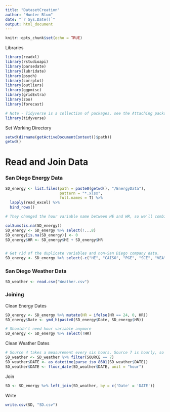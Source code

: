 ```yaml
---
title: "DatasetCreation"
author: "Hunter Blum"
date: "`r Sys.Date()`"
output: html_document
---
```


```r
knitr::opts_chunk$set(echo = TRUE)
```

Libraries
```r
library(readxl)
library(rstudioapi)
library(parsedate)
library(lubridate)
library(psych)
library(corrplot)
library(outliers)
library(ggpmisc)
library(gridExtra)
library(zoo)
library(forecast)

# Note - Tidyverse is a collection of packages, see the Attaching packages section below. Usually best to load last so its functions will mask over other packages.
library(tidyverse)
```

Set Working Directory
```r
setwd(dirname(getActiveDocumentContext()$path))
getwd()
```

# Read and Join Data
### San Diego Energy Data
```r
SD_energy <- list.files(path = paste0(getwd(), "/EnergyData"),
                        pattern = "*.xlsx",
                        full.names = T) %>% 
  lapply(read_excel) %>% 
  bind_rows()

# They changed the hour variable name between HE and HR, so we'll combine them. CAISO Total was also replaced with CAISO but will be deleted later. Since all NAs are due to name changes it won't be a problem to fill with zero and then sum them to get consistent variable names.

colSums(is.na(SD_energy))
SD_energy <- SD_energy %>% select(!...8)
SD_energy[is.na(SD_energy)] <- 0
SD_energy$HR <- SD_energy$HE + SD_energy$HR


# Get rid of the duplicate variables and non-San Diego company data.
SD_energy <- SD_energy %>% select(-c("HE", "CAISO", "PGE", "SCE", "VEA", "CAISO Total"))
```

### San Diego Weather Data
```r
SD_weather <- read.csv("Weather.csv")
```

### Joining
Clean Energy Dates
```r
SD_energy <- SD_energy %>% mutate(HR = ifelse(HR == 24, 0, HR))
SD_energy$Date <- ymd_h(paste0(SD_energy$Date, SD_energy$HR))

# Shouldn't need hour variable anymore
SD_energy <- SD_energy %>% select(!HR)

```

Clean Weather Dates
```r
# Source 4 takes a measurement every six hours. Source 7 is hourly, so we'll keep Source 7 data.
SD_weather <- SD_weather %>% filter(SOURCE == 7)
SD_weather$DATE <- as_datetime(parse_iso_8601(SD_weather$DATE))  
SD_weather$DATE <- floor_date(SD_weather$DATE, unit = "hour")
```

Join
```r
SD <- SD_energy %>% left_join(SD_weather, by = c('Date' = 'DATE'))
```

Write
```r
write.csv(SD, "SD.csv")
```